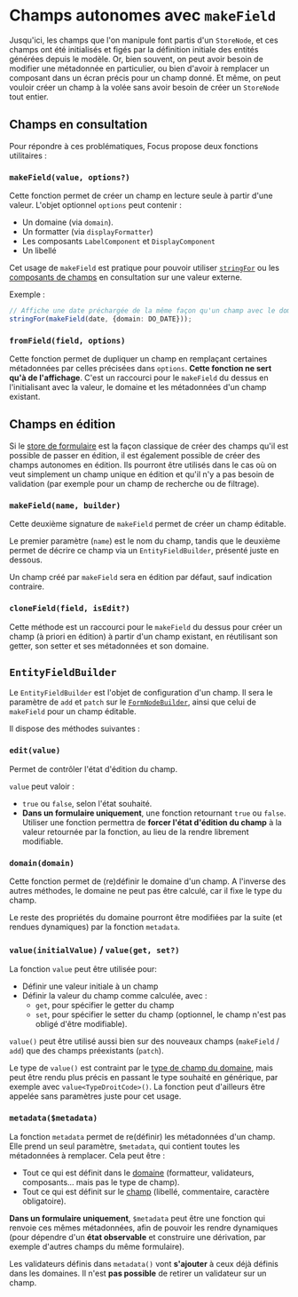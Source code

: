 
<Meta title="Modèle métier/makeField" />

# Champs autonomes avec `makeField`

Jusqu'ici, les champs que l'on manipule font partis d'un `StoreNode`, et ces champs ont été initialisés et figés par la définition initiale des entités générées
depuis le modèle. Or, bien souvent, on peut avoir besoin de modifier une métadonnée en particulier, ou bien d'avoir à remplacer un composant dans un écran
précis pour un champ donné. Et même, on peut vouloir créer un champ à la volée sans avoir besoin de créer un `StoreNode` tout entier.

## Champs en consultation

Pour répondre à ces problématiques, Focus propose deux fonctions utilitaires :

### `makeField(value, options?)`

Cette fonction permet de créer un champ en lecture seule à partir d'une valeur. L'objet optionnel `options` peut contenir :

-   Un domaine (via `domain`).
-   Un formatter (via `displayFormatter`)
-   Les composants `LabelComponent` et `DisplayComponent`
-   Un libellé

Cet usage de `makeField` est pratique pour pouvoir utiliser [`stringFor`](/docs/modèle-métier-afficher-des-champs--docs#stringforfield-values) ou les [composants de champs](/docs/modèle-métier-afficher-des-champs--docs#méthodes-de-champs) en consultation sur une valeur externe.

Exemple :

```ts
// Affiche une date préchargée de la même façon qu'un champ avec le domaine DO_DATE.
stringFor(makeField(date, {domain: DO_DATE}));
```

### `fromField(field, options)`

Cette fonction permet de dupliquer un champ en remplaçant certaines métadonnées par celles précisées dans `options`. **Cette fonction ne sert qu'à de
l'affichage**. C'est un raccourci pour le `makeField` du dessus en l'initialisant avec la valeur, le domaine et les métadonnées d'un champ existant.

## Champs en édition

Si le [store de formulaire](/docs/modèle-métier-stores-de-formulaire--docs) est la façon classique de créer des champs qu'il est possible de passer en édition, il est également possible de créer des champs
autonomes en édition. Ils pourront être utilisés dans le cas où on veut simplement un champ unique en édition et qu'il n'y a pas besoin de validation (par
exemple pour un champ de recherche ou de filtrage).

### `makeField(name, builder)`

Cette deuxième signature de `makeField` permet de créer un champ éditable.

Le premier paramètre (`name`) est le nom du champ, tandis que le deuxième permet de décrire ce champ via un `EntityFieldBuilder`, présenté juste en dessous.

Un champ créé par `makeField` sera en édition par défaut, sauf indication contraire.

### `cloneField(field, isEdit?)`

Cette méthode est un raccourci pour le `makeField` du dessus pour créer un champ (à priori en édition) à partir d'un champ existant, en réutilisant son getter,
son setter et ses métadonnées et son domaine.

## `EntityFieldBuilder`

Le `EntityFieldBuilder` est l'objet de configuration d'un champ. Il sera le paramètre de `add` et `patch` sur le [`FormNodeBuilder`](/docs/modèle-métier-personnalisation--docs#formnodebuilder), ainsi que celui de
`makeField` pour un champ éditable.

Il dispose des méthodes suivantes :

### `edit(value)`

Permet de contrôler l'état d'édition du champ.

`value` peut valoir :

-   `true` ou `false`, selon l'état souhaité.
-   **Dans un formulaire uniquement**, une fonction retournant `true` ou `false`. Utiliser une fonction permettra de **forcer l'état d'édition du champ** à la
    valeur retournée par la fonction, au lieu de la rendre librement modifiable.

### `domain(domain)`

Cette fonction permet de (re)définir le domaine d'un champ. A l'inverse des autres méthodes, le domaine ne peut pas être calculé, car il fixe le type du champ.

Le reste des propriétés du domaine pourront être modifiées par la suite (et rendues dynamiques) par la fonction `metadata`.

### `value(initialValue)` / `value(get, set?)`

La fonction `value` peut être utilisée pour:

-   Définir une valeur initiale à un champ
-   Définir la valeur du champ comme calculée, avec :
    -   `get`, pour spécifier le getter du champ
    -   `set`, pour spécifier le setter du champ (optionnel, le champ n'est pas obligé d'être modifiable).

`value()` peut être utilisé aussi bien sur des nouveaux champs (`makeField` / `add`) que des champs préexistants (`patch`).

Le type de `value()` est contraint par le [type de champ du domaine](/docs/modèle-métier-domaines--docs#type-de-champ), mais peut être rendu plus précis en passant le type souhaité en générique, par exemple
avec `value<TypeDroitCode>()`. La fonction peut d'ailleurs être appelée sans paramètres juste pour cet usage.

### `metadata($metadata)`

La fonction `metadata` permet de re(définir) les métadonnées d'un champ. Elle prend un seul paramètre, `$metadata`, qui contient toutes les métadonnées à
remplacer. Cela peut être :

-   Tout ce qui est définit dans le [domaine](/docs/modèle-métier-domaines--docs) (formatteur, validateurs, composants... mais pas le type de champ).
-   Tout ce qui est définit sur le [champ](/docs/modèle-métier-champs-et-entités--docs#définition-dun-champ) (libellé, commentaire, caractère obligatoire).

**Dans un formulaire uniquement**, `$metadata` peut être une fonction qui renvoie ces mêmes métadonnées, afin de pouvoir les rendre dynamiques (pour
dépendre d'un **état observable** et construire une dérivation, par exemple d'autres champs du même formulaire).

Les validateurs définis dans `metadata()` vont **s'ajouter** à ceux déjà définis dans les domaines. Il n'est **pas possible** de retirer un validateur sur un champ.
